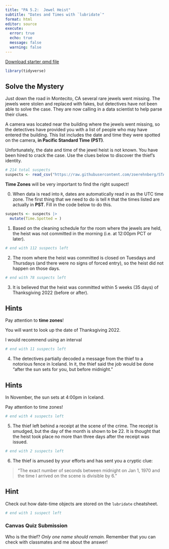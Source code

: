 ```yaml
---
title: "PA 5.2:  Jewel Heist"
subtitle: "Dates and Times with `lubridate`"
format: html
editor: source
execute: 
  error: true
  echo: true
  message: false
  warning: false
---
```


[Download starter qmd file](../student-versions/pas/pa5-2.qmd)

```r
library(tidyverse)
```

## Solve the Mystery

Just down the road in Montecito, CA several rare jewels went missing. The jewels were stolen and replaced with fakes, but detectives have not been able to solve the case. They are now calling in a data scientist to help parse their clues.

A camera was located near the building where the jewels went missing, so the detectives have provided you with a list of people who may have entered the building. This list includes the date and time they were spotted on the camera, **in Pacific Standard Time (PST)**.

Unfortunately, the date and time of the jewel heist is not known. You have been hired to crack the case. Use the clues below to discover the thief's identity.

```r
# 214 total suspects
suspects <- read_csv("https://raw.githubusercontent.com/zoerehnberg/STAT331-S23/main/practice_activities/suspects.csv")
```

::: callout-note

**Time Zones** will be very important to find the right suspect!

:::

0. When data is read into `R`, dates are automatically read in as the UTC time zone. The first thing that we need to do is tell `R` that the times listed are actually in **PST**. Fill in the code below to do this.

```r
suspects <- suspects |> 
  mutate(Time.Spotted = )
```


1. Based on the cleaning schedule for the room where the jewels are held, the heist was not committed in the morning  (i.e. at 12:00pm PCT or later).

```r
# end with 112 suspects left
```

2. The room where the heist was committed is closed on Tuesdays and Thursdays (and there were no signs of forced entry), so the heist did not happen on those days.

```r
# end with 78 suspects left
```


3. It is believed that the heist was committed within 5 weeks (35 days) of Thanksgiving 2022 (before or after).

::: callout-tip
# Hints
Pay attention to **time zones**! 

You will want to look up the date of Thanksgiving 2022.

I would recommend using an interval
:::

```r
# end with 11 suspects left
```

4. The detectives partially decoded a message from the thief to a notorious fence in Iceland. In it, the thief said the job would be done "after the sun sets for you, but before midnight." 

::: callout-tip
# Hints
In November, the sun sets at 4:00pm in Iceland.

Pay attention to time zones!
:::

```r
# end with 4 suspects left
```

5. The thief left behind a receipt at the scene of the crime. The receipt is smudged, but the day of the month is shown to be 22. It is thought that the heist took place no more than three days after the receipt was issued.

```r
# end with 2 suspects left
```

6. The thief is amused by your efforts and has sent you a cryptic clue:

> "The exact number of seconds between midnight on Jan 1, 1970 and the time I arrived on the scene is divisible by 6."

:::callout-tip
# Hint

Check out how date-time objects are stored on the `lubridate` cheatsheet.
:::

```r
# end with 1 suspect left
```

::: callout-note

### Canvas Quiz Submission

Who is the thief? *Only one name should remain.* Remember that you can check with classmates and me about the answer!

:::